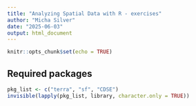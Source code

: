 ```yaml
---
title: "Analyzing Spatial Data with R - exercises"
author: "Micha Silver"
date: "2025-06-03"
output: html_document
---
```


```r
knitr::opts_chunk$set(echo = TRUE)
```

## Required packages

```r
pkg_list <- c("terra", "sf", "CDSE")
invisible(lapply(pkg_list, library, character.only = TRUE))
```

